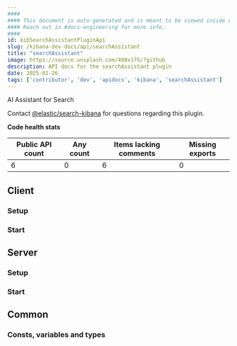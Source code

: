 ```yaml
---
####
#### This document is auto-generated and is meant to be viewed inside our experimental, new docs system.
#### Reach out in #docs-engineering for more info.
####
id: kibSearchAssistantPluginApi
slug: /kibana-dev-docs/api/searchAssistant
title: "searchAssistant"
image: https://source.unsplash.com/400x175/?github
description: API docs for the searchAssistant plugin
date: 2025-01-26
tags: ['contributor', 'dev', 'apidocs', 'kibana', 'searchAssistant']
---
```


AI Assistant for Search

Contact [@elastic/search-kibana](https://github.com/orgs/elastic/teams/search-kibana) for questions regarding this plugin.

**Code health stats**

| Public API count  | Any count | Items lacking comments | Missing exports |
|-------------------|-----------|------------------------|-----------------|
| 6 | 0 | 6 | 0 |

## Client

### Setup
<DocDefinitionList data={[searchAssistantObj.client.setup]}/>

### Start
<DocDefinitionList data={[searchAssistantObj.client.start]}/>

## Server

### Setup
<DocDefinitionList data={[searchAssistantObj.server.setup]}/>

### Start
<DocDefinitionList data={[searchAssistantObj.server.start]}/>

## Common

### Consts, variables and types
<DocDefinitionList data={searchAssistantObj.common.misc}/>

